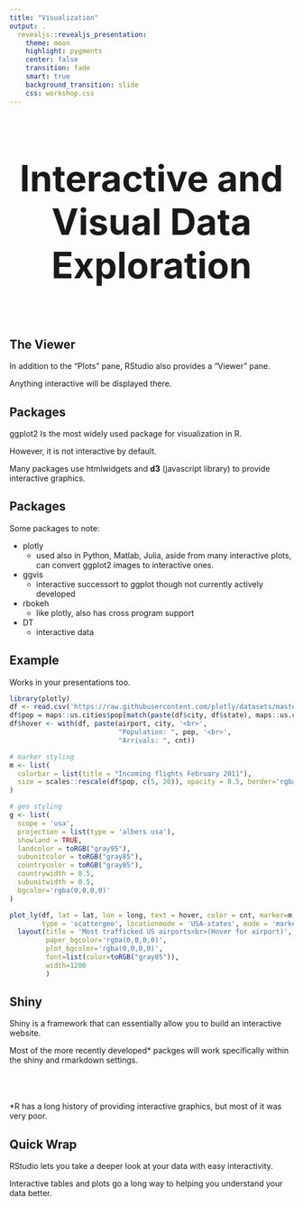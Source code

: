 ```yaml
---
title: "Visualization"
output: .
  revealjs::revealjs_presentation:
    theme: moon
    highlight: pygments
    center: false
    transition: fade
    smart: true
    background_transition: slide
    css: workshop.css
---
```



## 

<div style='text-align: center; font-size:32'><h1>Interactive and Visual Data Exploration<h1></div>


## The Viewer

In addition to the "Plots" pane, RStudio also provides a "Viewer" pane.

Anything interactive will be displayed there.


## Packages

<span class="pack">ggplot2</span> Is the most widely used package for visualization in R.

However, it is not interactive by default.

Many packages use <span class="pack">htmlwidgets</span> and **d3** (javascript library) to provide interactive graphics.


## Packages

Some packages to note:

  - <span class="pack">plotly</span>
    - used also in Python, Matlab, Julia, aside from many interactive plots, can convert ggplot2 images to interactive ones.

  - <span class="pack">ggvis</span>
    - interactive successort to ggplot though not currently actively developed

  - <span class="pack">rbokeh</span>
    - like plotly, also has cross program support

  - <span class="pack">DT</span>
    - interactive data


## Example

Works in your presentations too.

```r
library(plotly)
df <- read.csv('https://raw.githubusercontent.com/plotly/datasets/master/2011_february_us_airport_traffic.csv')
df$pop = maps::us.cities$pop[match(paste(df$city, df$state), maps::us.cities$name)]
df$hover <- with(df, paste(airport, city, '<br>',
                           "Population: ", pop, '<br>', 
                           "Arrivals: ", cnt))

# marker styling
m <- list(
  colorbar = list(title = "Incoming flights February 2011"),
  size = scales::rescale(df$pop, c(5, 20)), opacity = 0.5, border='rgba(0,0,0,0)'
)

# geo styling
g <- list(
  scope = 'usa',
  projection = list(type = 'albers usa'),
  showland = TRUE,
  landcolor = toRGB("gray95"),
  subunitcolor = toRGB("gray85"),
  countrycolor = toRGB("gray85"),
  countrywidth = 0.5,
  subunitwidth = 0.5,
  bgcolor='rgba(0,0,0,0)'
)

plot_ly(df, lat = lat, lon = long, text = hover, color = cnt, marker=m, 
        type = 'scattergeo', locationmode = 'USA-states', mode = 'markers', colors='RdBu') %>%
  layout(title = 'Most trafficked US airports<br>(Hover for airport)', geo = g,
         paper_bgcolor='rgba(0,0,0,0)',
         plot_bgcolor='rgba(0,0,0,0)',
         font=list(color=toRGB("gray85")),
         width=1200
         )
```


## Shiny

<span class="emph">Shiny</span> is a framework that can essentially allow you to build an interactive website.

Most of the more recently developed* packges will work specifically within the shiny and rmarkdown settings.

<br><br><br>
<span style="size:8"> \*R has a long history of providing interactive graphics, but most of it was very poor.</span>



## Quick Wrap


RStudio lets you take a deeper look at your data with easy interactivity.

Interactive tables and plots go a long way to helping you understand your data better.